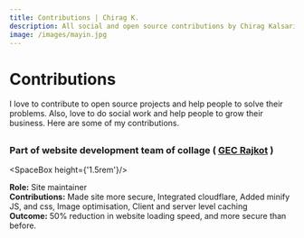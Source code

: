 ```yaml
---
title: Contributions | Chirag K.
description: All social and open source contributions by Chirag Kalsariya.
image: /images/mayin.jpg
---
```



# Contributions

I love to contribute to open source projects and help people to solve their problems.
Also, love to do social work and help people to grow their business. Here are some of my contributions.

##

### Part of website development team of collage ( [GEC Rajkot](https://gecrajkot.ac.in) )

<SpaceBox height={'1.5rem'}/>

<ImageBox src="/images/gecrajkot.png" alt="gecrajkot" />

**Role:** Site maintainer
\
**Contributions:** Made site more secure, Integrated cloudflare, Added minify JS, and css, Image optimisation, Client and server level caching
\
**Outcome:** 50% reduction in website loading speed, and more secure than before.